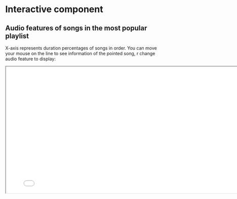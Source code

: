 # Interactive component
## Audio features of songs in the most popular playlist

X-axis represents duration percentages of songs in order. 
You can move your mouse on the line to see information of the pointed song, r change audio feature to display:
	

<iframe src="d3.html" width="800" height="400"></iframe>